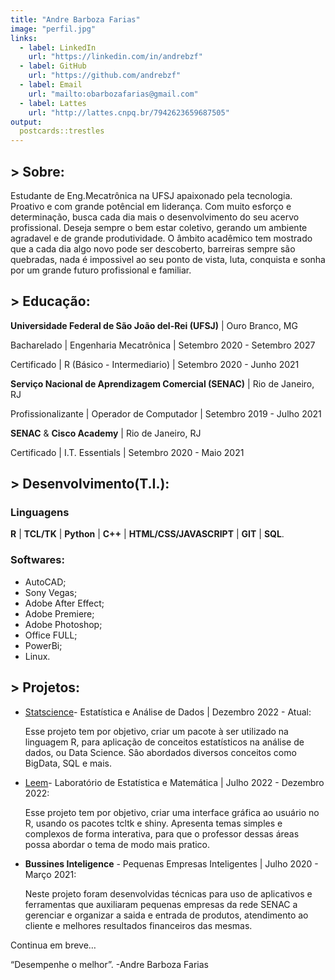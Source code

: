 ```yaml
---
title: "Andre Barboza Farias"
image: "perfil.jpg"
links:
  - label: LinkedIn
    url: "https://linkedin.com/in/andrebzf"
  - label: GitHub
    url: "https://github.com/andrebzf"
  - label: Email
    url: "mailto:obarbozafarias@gmail.com"
  - label: Lattes
    url: "http://lattes.cnpq.br/7942623659687505"
output:
  postcards::trestles
---
```


## > Sobre:

  Estudante de Eng.Mecatrônica na UFSJ apaixonado pela tecnologia. Proativo e com grande potêncial em liderança. Com muito esforço e determinação, busca cada dia mais o desenvolvimento do seu acervo profissional. Deseja sempre o bem estar coletivo, gerando um ambiente agradavel e de grande produtividade. O âmbito acadêmico tem mostrado que a cada dia algo novo pode ser descoberto, barreiras sempre são quebradas, nada é impossivel ao seu ponto de vista, luta, conquista e sonha por um grande futuro profissional e familiar.

## > Educação:

**Universidade Federal de São João del-Rei (UFSJ)** \| Ouro Branco, MG

Bacharelado \| Engenharia Mecatrônica \| Setembro 2020 - Setembro 2027

Certificado \| R (Básico - Intermediario) \| Setembro 2020 - Junho 2021

**Serviço Nacional de Aprendizagem Comercial (SENAC)** \| Rio de Janeiro, RJ

Profissionalizante \| Operador de Computador \| Setembro 2019 - Julho 2021

**SENAC** & **Cisco Academy** \| Rio de Janeiro, RJ

Certificado \| I.T. Essentials \| Setembro 2020 - Maio 2021


## > Desenvolvimento(T.I.):

### Linguagens
**R** | **TCL/TK** | **Python** | **C++** | **HTML/CSS/JAVASCRIPT** | **GIT** | **SQL**.

### Softwares:
- AutoCAD;
- Sony Vegas;
- Adobe After Effect;
- Adobe Premiere;
- Adobe Photoshop; 
- Office FULL; 
- PowerBi;
- Linux.

## > Projetos:


- <p><a href = "https://github.com/andrebzf/statscience">Statscience</a>- Estatística e Análise de Dados | Dezembro 2022 - Atual:
</p>
Esse projeto tem por objetivo, criar um pacote à ser utilizado na linguagem R, para aplicação de conceitos estatísticos na análise de dados, ou Data Science. Sâo abordados diversos conceitos como BigData, SQL e mais.

- <p><a href = "https://github.com/andrebzf/leem">Leem</a>- Laboratório de Estatística e Matemática | Julho 2022 - Dezembro 2022:
</p>
Esse projeto tem por objetivo, criar uma interface gráfica ao usuário no R, usando os pacotes tcltk e shiny. Apresenta temas simples e complexos de forma interativa, para que o professor dessas áreas possa abordar o tema de modo mais pratico.

- <p>**Bussines Inteligence** - Pequenas Empresas Inteligentes | Julho 2020 - Março 2021:</p>
Neste projeto foram desenvolvidas técnicas para uso de aplicativos e ferramentas que auxiliaram pequenas empresas da rede SENAC a gerenciar e organizar a saida e entrada de produtos, atendimento ao cliente e melhores resultados financeiros das mesmas.

Continua em breve...

"Desempenhe o melhor". -Andre Barboza Farias
